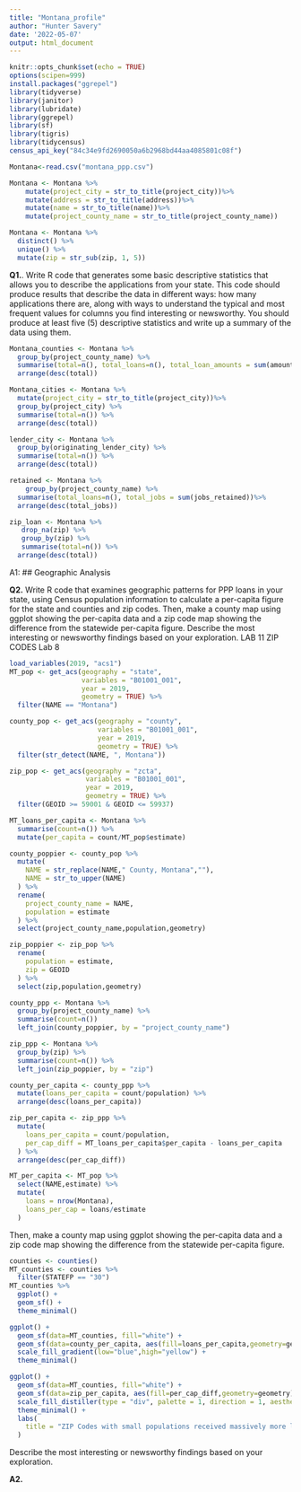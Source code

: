 ```yaml
---
title: "Montana_profile"
author: "Hunter Savery"
date: '2022-05-07'
output: html_document
---
```


```r
knitr::opts_chunk$set(echo = TRUE)
options(scipen=999)
install.packages("ggrepel")
library(tidyverse)
library(janitor)
library(lubridate)
library(ggrepel)
library(sf)
library(tigris)
library(tidycensus)
census_api_key("84c34e9fd2690050a6b2968bd44aa4085801c08f")
```

```r
Montana<-read.csv("montana_ppp.csv")
```

```r
Montana <- Montana %>% 
    mutate(project_city = str_to_title(project_city))%>%
    mutate(address = str_to_title(address))%>%
    mutate(name = str_to_title(name))%>%
    mutate(project_county_name = str_to_title(project_county_name))

Montana <- Montana %>%
  distinct() %>%
  unique() %>%
  mutate(zip = str_sub(zip, 1, 5))
```

**Q1.**. Write R code that generates some basic descriptive statistics that allows you to describe the applications from your state. This code should produce results that describe the data in different ways: how many applications there are, along with ways to understand the typical and most frequent values for columns you find interesting or newsworthy. You should produce at least five (5) descriptive statistics and write up a summary of the data using them.

```r
Montana_counties <- Montana %>% 
  group_by(project_county_name) %>% 
  summarise(total=n(), total_loans=n(), total_loan_amounts = sum(amount)) %>%  
  arrange(desc(total))
```

```r
Montana_cities <- Montana %>% 
  mutate(project_city = str_to_title(project_city))%>% 
  group_by(project_city) %>%
  summarise(total=n()) %>% 
  arrange(desc(total))
```

```r
lender_city <- Montana %>% 
  group_by(originating_lender_city) %>% 
  summarise(total=n()) %>% 
  arrange(desc(total))

retained <- Montana %>% 
    group_by(project_county_name) %>% 
  summarise(total_loans=n(), total_jobs = sum(jobs_retained))%>% 
  arrange(desc(total_jobs))

zip_loan <- Montana %>%
   drop_na(zip) %>%
   group_by(zip) %>%
   summarise(total=n()) %>% 
  arrange(desc(total))
``` 

A1: 
## Geographic Analysis

**Q2.** Write R code that examines geographic patterns for PPP loans in your state, using Census population information to calculate a per-capita figure for the state and counties and zip codes. Then, make a county map using ggplot showing the per-capita data and a zip code map showing the difference from the statewide per-capita figure. Describe the most interesting or newsworthy findings based on your exploration. LAB 11 ZIP CODES Lab 8



```r
load_variables(2019, "acs1")
MT_pop <- get_acs(geography = "state", 
                  variables = "B01001_001", 
                  year = 2019, 
                  geometry = TRUE) %>% 
  filter(NAME == "Montana")

county_pop <- get_acs(geography = "county", 
                      variables = "B01001_001", 
                      year = 2019, 
                      geometry = TRUE) %>% 
  filter(str_detect(NAME, ", Montana"))

zip_pop <- get_acs(geography = "zcta", 
                   variables = "B01001_001", 
                   year = 2019, 
                   geometry = TRUE) %>% 
  filter(GEOID >= 59001 & GEOID <= 59937)
```



```r
MT_loans_per_capita <- Montana %>% 
  summarise(count=n()) %>% 
  mutate(per_capita = count/MT_pop$estimate)
```



```r
county_poppier <- county_pop %>% 
  mutate(
    NAME = str_replace(NAME," County, Montana",""),
    NAME = str_to_upper(NAME)
  ) %>% 
  rename(
    project_county_name = NAME,
    population = estimate
  ) %>% 
  select(project_county_name,population,geometry)

zip_poppier <- zip_pop %>% 
  rename(
    population = estimate,
    zip = GEOID
  ) %>% 
  select(zip,population,geometry)
```



```r
county_ppp <- Montana %>% 
  group_by(project_county_name) %>% 
  summarise(count=n()) 
  left_join(county_poppier, by = "project_county_name")

zip_ppp <- Montana %>% 
  group_by(zip) %>% 
  summarise(count=n()) %>% 
  left_join(zip_poppier, by = "zip")
```



```r
county_per_capita <- county_ppp %>% 
  mutate(loans_per_capita = count/population) %>% 
  arrange(desc(loans_per_capita))

zip_per_capita <- zip_ppp %>% 
  mutate(
    loans_per_capita = count/population,
    per_cap_diff = MT_loans_per_capita$per_capita - loans_per_capita
  ) %>% 
  arrange(desc(per_cap_diff))

MT_per_capita <- MT_pop %>% 
  select(NAME,estimate) %>% 
  mutate(
    loans = nrow(Montana),
    loans_per_cap = loans/estimate
  )
```

Then, make a county map using ggplot showing the per-capita data and a zip code map showing the difference from the statewide per-capita figure.



```r
counties <- counties()
MT_counties <- counties %>% 
  filter(STATEFP == "30")
MT_counties %>% 
  ggplot() +
  geom_sf() +
  theme_minimal()
```

```r
ggplot() +
  geom_sf(data=MT_counties, fill="white") +
  geom_sf(data=county_per_capita, aes(fill=loans_per_capita,geometry=geometry)) +
  scale_fill_gradient(low="blue",high="yellow") +
  theme_minimal()
```



```r
ggplot() +
  geom_sf(data=MT_counties, fill="white") +
  geom_sf(data=zip_per_capita, aes(fill=per_cap_diff,geometry=geometry)) +
  scale_fill_distiller(type = "div", palette = 1, direction = 1, aesthetics = "fill") +
  theme_minimal() +
  labs(
    title = "ZIP Codes with small populations received massively more loans per capita"
  )
```


Describe the most interesting or newsworthy findings based on your exploration.

**A2.** 





